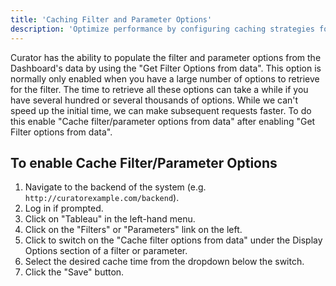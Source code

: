 ---
title: 'Caching Filter and Parameter Options'
description: 'Optimize performance by configuring caching strategies for filter and parameter options to reduce load times.'
---

Curator has the ability to populate the filter and parameter options from the Dashboard's data by using the
"Get Filter Options from data". This option is normally only enabled when you have a large number of options to
retrieve for the filter. The time to retrieve all these options can take a while if you have several hundred or several
thousands of options. While we can't speed up the initial time, we can make subsequent requests faster. To do this
enable "Cache filter/parameter options from data" after enabling "Get Filter options from data".

## To enable Cache Filter/Parameter Options

1. Navigate to the backend of the system (e.g. `http://curatorexample.com/backend`).
2. Log in if prompted.
3. Click on "Tableau" in the left-hand menu.
4. Click on the "Filters" or "Parameters" link on the left.
5. Click to switch on the "Cache filter options from data" under the Display Options section of a filter or parameter.
6. Select the desired cache time from the dropdown below the switch.
7. Click the "Save" button.

